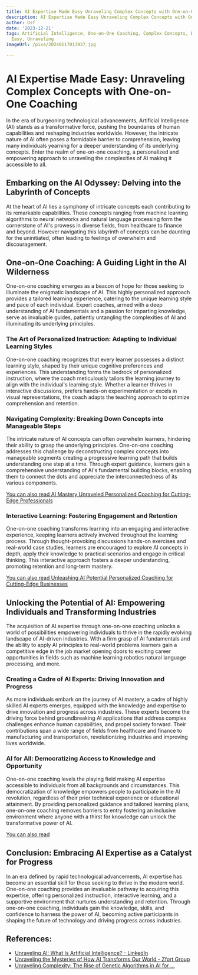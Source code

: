 ```yaml
---
title: AI Expertise Made Easy Unraveling Complex Concepts with One-on-One Coaching
description: AI Expertise Made Easy Unraveling Complex Concepts with One-on-One Coaching
author: Usf
date: '2023-12-21'
tags: Artificial Intelligence, One-on-One Coaching, Complex Concepts, Expertise, Made
  Easy, Unraveling
imageUrl: /pixa/20240117013937.jpg

---
```

# AI Expertise Made Easy: Unraveling Complex Concepts  with One-on-One Coaching

In the era of burgeoning technological advancements, Artificial Intelligence (AI)  stands as a transformative force, pushing the boundaries of human capabilities  and reshaping industries worldwide. However, the intricate nature of  AI often poses a formidable barrier to comprehension, leaving many  individuals yearning for a deeper understanding of its underlying concepts.  Enter the realm of one-on-one coaching,  a personalized and  empowering approach to unraveling the complexities of AI  making it  accessible to all.

## Embarking  on the  AI Odyssey: Delving into  the Labyrinth  of Concepts

At the heart of AI lies a symphony of  intricate concepts each contributing to its remarkable capabilities. These concepts ranging from machine learning algorithms to neural networks and natural  language  processing form the cornerstone of AI's prowess in diverse  fields, from  healthcare to  finance and  beyond. However navigating this labyrinth of concepts can be daunting for the uninitiated, often leading to feelings of overwhelm and discouragement.

## One-on-One Coaching: A Guiding Light in the AI Wilderness

One-on-one coaching emerges as a beacon of hope for those seeking to illuminate the enigmatic landscape of AI. This highly personalized approach provides a tailored learning experience, catering to the unique  learning style and pace of each individual.  Expert coaches, armed  with a deep understanding of AI fundamentals and a passion for imparting knowledge, serve as invaluable guides, patiently untangling  the complexities of AI and  illuminating its underlying principles.

### The Art of Personalized Instruction: Adapting to Individual Learning Styles

One-on-one coaching recognizes that  every learner possesses a  distinct  learning style, shaped by their unique cognitive preferences and  experiences. This understanding forms the bedrock of personalized instruction, where the coach meticulously tailors the learning journey to align with the individual's learning style. Whether a learner thrives in interactive discussions, prefers hands-on experimentation or excels in visual representations, the coach adapts the teaching approach to optimize comprehension and retention.

### Navigating Complexity:  Breaking Down Concepts into Manageable Steps

The intricate nature of AI  concepts can often overwhelm learners, hindering their ability to grasp the underlying principles. One-on-one coaching  addresses this challenge by deconstructing complex concepts into manageable segments creating a progressive learning path that builds  understanding one step  at a  time. Through expert guidance, learners gain a comprehensive understanding of AI's fundamental building blocks,  enabling them to  connect the dots and appreciate the interconnectedness of its  various components.

[You can also read AI Mastery Unraveled Personalized Coaching for Cutting-Edge Professionals](AI%20Mastery%20Unraveled%20Personalized%20Coaching%20for%20Cutting-Edge%20Professionals)


### Interactive Learning: Fostering Engagement and  Retention

One-on-one coaching transforms  learning into an engaging and interactive  experience, keeping learners actively involved throughout the learning process. Through thought-provoking discussions hands-on exercises  and real-world case studies,  learners are encouraged to explore AI concepts in depth, apply their knowledge to practical scenarios and engage in  critical thinking. This interactive approach fosters a deeper understanding, promoting retention and  long-term mastery.

[You can also read Unleashing AI Potential  Personalized Coaching  for Cutting-Edge Businesses](Unleashing%20AI%20Potential%20Personalized%20Coaching%20for%20Cutting-Edge%20Businesses)


## Unlocking the Potential of AI: Empowering Individuals and Transforming Industries

The acquisition of AI expertise  through one-on-one coaching unlocks a world of possibilities empowering individuals to thrive in the rapidly evolving landscape of AI-driven industries. With a firm grasp of  AI fundamentals and the ability to apply AI principles to real-world problems learners gain a competitive edge  in the job market opening doors to exciting career opportunities in fields such as machine learning robotics natural language processing, and more.

### Creating a Cadre of AI Experts: Driving Innovation and  Progress

As  more individuals  embark on the journey of AI mastery, a cadre of highly skilled AI experts emerges, equipped with  the knowledge and expertise to  drive innovation and progress across industries. These experts become the  driving force behind groundbreaking AI applications that address complex  challenges enhance human capabilities, and propel society forward. Their contributions span a wide range of fields from healthcare and finance to manufacturing and transportation,  revolutionizing  industries and improving lives worldwide.

### AI for All:  Democratizing Access to Knowledge and  Opportunity

One-on-one coaching levels the playing field making AI expertise accessible to individuals from all  backgrounds and circumstances. This democratization of knowledge empowers people to participate in the AI revolution, regardless of their prior technical experience  or educational attainment. By providing personalized guidance and tailored learning plans, one-on-one  coaching removes barriers to entry fostering an  inclusive environment where anyone  with a thirst for knowledge can unlock the transformative power of AI.

[You  can also read  ]()


## Conclusion: Embracing AI Expertise as a  Catalyst for Progress

In an era defined by rapid technological advancements, AI expertise has become an essential  skill for those seeking to thrive in  the modern world. One-on-one  coaching provides an invaluable pathway to  acquiring this expertise, offering personalized  instruction, interactive learning, and a  supportive environment that nurtures understanding  and retention. Through one-on-one coaching, individuals gain the  knowledge, skills, and confidence to harness the power of AI, becoming  active participants in shaping the future of technology  and driving progress across industries.

## References:
- [Unraveling AI: What Is Artificial Intelligence? - LinkedIn](https://www.linkedin.com/pulse/unraveling-ai-what-artificial-intelligence-aneesh-goly)
- [Unraveling the Mysteries of How AI Transforms Our World - Zfort Group](https://www.zfort.com/blog/How-does-AI-work)
- [Unraveling Complexity: The Rise of Genetic Algorithms in AI for ...](https://www.linkedin.com/pulse/unraveling-complexity-rise-genetic-algorithms-ai-peter-sigurdson-l0kgc?trk=article-ssr-frontend-pulse_more-articles_related-content-card)
